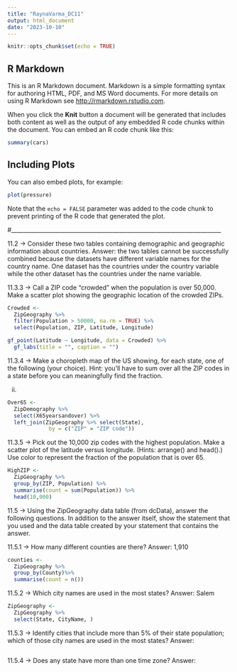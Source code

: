```yaml
---
title: "RaynaVarma_DC11"
output: html_document
date: "2023-10-10"
---
```


```r
knitr::opts_chunk$set(echo = TRUE)
```

## R Markdown

This is an R Markdown document. Markdown is a simple formatting syntax for authoring HTML, PDF, and MS Word documents. For more details on using R Markdown see <http://rmarkdown.rstudio.com>.

When you click the **Knit** button a document will be generated that includes both content as well as the output of any embedded R code chunks within the document. You can embed an R code chunk like this:

```r
summary(cars)
```

## Including Plots

You can also embed plots, for example:

```r
plot(pressure)
```

Note that the `echo = FALSE` parameter was added to the code chunk to prevent printing of the R code that generated the plot.

#__________________________________________________________________________

11.2 -> Consider these two tables containing demographic and geographic information about countries.
Answer: the two tables cannot be successfully combined because the datasets have different variable names for the country name. One dataset has the countries under the country variable while the other dataset has the countries under the name variable. 


11.3.3 -> Call a ZIP code “crowded” when the population is over 50,000. Make a scatter plot showing the geographic location of the crowded ZIPs.
```r
Crowded <-
  ZipGeography %>%
  filter(Population > 50000, na.rm = TRUE) %>%
  select(Population, ZIP, Latitude, Longitude)

gf_point(Latitude ~ Longitude, data = Crowded) %>% 
  gf_labs(title = "", caption = "")
```

11.3.4 -> Make a choropleth map of the US showing, for each state, one of the following (your choice). Hint: you’ll have to sum over all the ZIP codes in a state before you can meaningfully find the fraction.

ii.
```r
Over65 <-
  ZipDemography %>%
  select(X65yearsandover) %>%
  left_join(ZipGeography %>% select(State),
             by = c("ZIP" = "ZIP code"))

```

11.3.5 -> Pick out the 10,000 zip codes with the highest population. Make a scatter plot of the latitude versus longitude. (Hints: arrange() and head().) Use color to represent the fraction of the population that is over 65.

```r
HighZIP <-
  ZipGeography %>%
  group_by(ZIP, Population) %>%
  summarise(count = sum(Population)) %>%
  head(10,000)

```

11.5 -> Using the ZipGeography data table (from dcData), answer the following questions. In addition to the answer itself, show the statement that you used and the data table created by your statement that contains the answer.

11.5.1 -> How many different counties are there?
Answer: 1,910

```r
counties <-
  ZipGeography %>%
  group_by(County)%>%
  summarise(count = n())


```


11.5.2 -> Which city names are used in the most states?
Answer: Salem

```r
ZipGeography <-
  ZipGeography %>%
  select(State, CityName, )


```


11.5.3 -> Identify cities that include more than 5% of their state population; which of those city names are used in the most states?
Answer:

```r


```



11.5.4 -> Does any state have more than one time zone?
Answer:

```r


```

